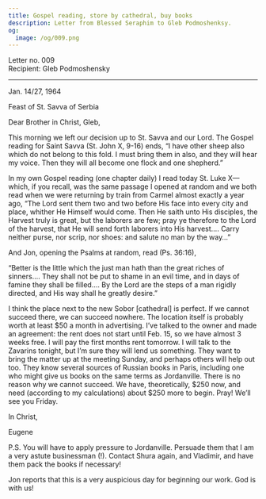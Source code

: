 ```yaml
---
title: Gospel reading, store by cathedral, buy books
description: Letter from Blessed Seraphim to Gleb Podmoshenksy.
og:
  image: /og/009.png
---
```


<div style={{textAlign:'right', fontFamily:'monospace'}}>Letter no. 009</div>
<div stßyle={{textAlign:'left', fontFamily:'monospace'}}>Recipient: Gleb Podmoshensky</div>

---

Jan. 14/27, 1964

Feast of St. Savva of Serbia

Dear Brother in Christ, Gleb,

This morning we left our decision up to St. Savva and our Lord. The Gospel reading for Saint Savva (St. John X, 9-16) ends, “I have other sheep also which do not belong to this fold. I must bring them in also, and they will hear my voice. Then they will all become one flock and one shepherd.”

In my own Gospel reading (one chapter daily) I read today St. Luke X—which, if you recall, was the same passage I opened at random and we both read when we were returning by train from Carmel almost exactly a year ago, “The Lord sent them two and two before His face into every city and place, whither He Himself would come. Then He saith unto His disciples, the Harvest truly is great, but the laborers are few; pray ye therefore to the Lord of the harvest, that He will send forth laborers into His harvest…. Carry neither purse, nor scrip, nor shoes: and salute no man by the way…”

And Jon, opening the Psalms at random, read (Ps. 36:16),

“Better is the little which the just man hath than the great riches of sinners…. They shall not be put to shame in an evil time, and in days of famine they shall be filled…. By the Lord are the steps of a man rigidly directed, and His way shall he greatly desire.”

I think the place next to the new Sobor [cathedral] is perfect. If we cannot succeed there, we can succeed nowhere. The location itself is probably worth at least $50 a month in advertising. I’ve talked to the owner and made an agreement: the rent does not start until Feb. 15, so we have almost 3 weeks free. I will pay the first months rent tomorrow. I will talk to the Zavarins tonight, but I’m sure they will lend us something. They want to bring the matter up at the meeting Sunday, and perhaps others will help out too. They know several sources of Russian books in Paris, including one who might give us books on the same terms as Jordanville. There is no reason why we cannot succeed. We have, theoretically, $250 now, and need (according to my calculations) about $250 more to begin. Pray! We’ll see you Friday.

In Christ,

Eugene

P.S. You will have to apply pressure to Jordanville. Persuade them that I am a very astute businessman (!). Contact Shura again, and Vladimir, and have them pack the books if necessary!

Jon reports that this is a very auspicious day for beginning our work. God is with us!
